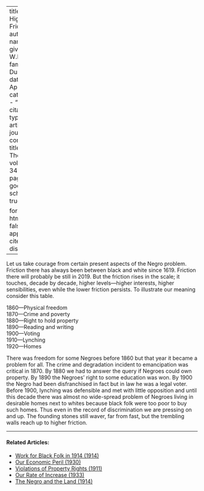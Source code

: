 
---
title: 'The Higher Friction'
author:
  - name:
      given: W.E.B.
      family: Du Bois
date: Apr. 1927
categories: 
  - ""
citation: 
  type: article-journal
  container-title: The Crisis
  volume: 34
  issue: 2
  page: 70
google-scholar: true

format:
  html:
    toc: false
    appendix-cite-as: display
---


Let us take courage from certain present aspects of the Negro problem. Friction there has always been between black and white since 1619. Friction there will probably be still in 2019. But the friction rises in the scale; it touches, decade by decade, higher levels---higher interests, higher sensibilities, even while the lower friction persists. To illustrate our meaning consider this table.

1860---Physical freedom  
1870---Crime and poverty  
1880---Right to hold property  
1890---Reading and writing  
1900---Voting  
1910---Lynching  
1920---Homes

There was freedom for some Negroes before 1860 but that year it became a problem for all. The crime and degradation incident to emancipation was critical in 1870. By 1880 we had to answer the query if Negroes could own property. By 1890 the Negroes' right to some education was won. By 1900 the Negro had been disfranchised in fact but in law he was a legal voter. Before 1900, lynching was defensible and met with little opposition and until this decade there was almost no wide-spread problem of Negroes living in desirable homes next to whites because black folk were too poor to buy such homes. Thus even in the record of discrimination we are pressing on and up. The founding stones still waver, far from fast, but the trembling walls reach up to higher friction.

<!-- Similar articles start here -->

<hr>
#### Related Articles:

* [Work for Black Folk in 1914 (1914)](/Volumes/07/04/work_for_black_folk.html)
* [Our Economic Peril (1930)](/Volumes/37/03/our_economic_peril.html)
* [Violations of Property Rights (1911)](/Volumes/02/01/violations.html)
* [Our Rate of Increase (1933)](/Volumes/40/02/our_rate_of_increase.html)
* [The Negro and the Land (1914)](/Volumes/07/04/negro_land.html)

<!-- Similar articles end here -->